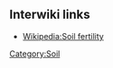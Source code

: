 {{Integrated soil fertility (original)}}
{{Editable at|Integrated soil fertility}}

== Interwiki links ==

* [[Wikipedia:Soil fertility]]

[[Category:Soil]]